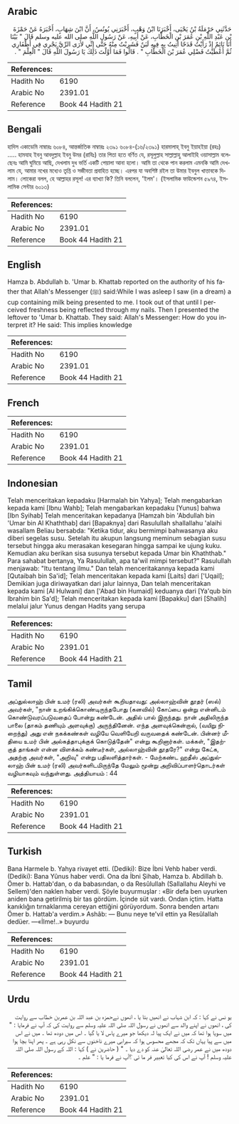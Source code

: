 ## Arabic


<div dir="rtl" lang="ar" style={{fontSize:'larger',backgroundColor:'#f8f9fa',padding:20}}>
حَدَّثَنِي حَرْمَلَةُ بْنُ يَحْيَى، أَخْبَرَنَا ابْنُ وَهْبٍ، أَخْبَرَنِي يُونُسُ، أَنَّ ابْنَ شِهَابٍ، أَخْبَرَهُ عَنْ حَمْزَةَ بْنِ عَبْدِ اللَّهِ بْنِ عُمَرَ بْنِ الْخَطَّابِ، عَنْ أَبِيهِ، عَنْ رَسُولِ اللَّهِ صلى الله عليه وسلم قَالَ ‏"‏ بَيْنَا أَنَا نَائِمٌ إِذْ رَأَيْتُ قَدَحًا أُتِيتُ بِهِ فِيهِ لَبَنٌ فَشَرِبْتُ مِنْهُ حَتَّى إِنِّي لأَرَى الرِّيَّ يَجْرِي فِي أَظْفَارِي ثُمَّ أَعْطَيْتُ فَضْلِي عُمَرَ بْنَ الْخَطَّابِ ‏"‏ ‏.‏ قَالُوا فَمَا أَوَّلْتَ ذَلِكَ يَا رَسُولَ اللَّهِ قَالَ ‏"‏ الْعِلْمَ ‏"‏ ‏.‏
</div>
<div style={{backgroundColor:'#f8f9fa',padding:20, marginBottom: 10}}><table> <thead> <tr> <th>References:</th> <th></th> </tr> </thead> <tbody><tr><td>Hadith No</td><td>6190</td></tr><tr><td>Arabic No</td><td>2391.01</td></tr><tr><td>Reference</td><td>Book 44 Hadith 21</td></tr></tbody></table></div>

## Bengali


<div dir="ltr" lang="bn" style={{fontSize:'larger',backgroundColor:'#f8f9fa',padding:20}}>
হাদিস একাডেমি নাম্বারঃ ৬০৮৪, আন্তর্জাতিক নাম্বারঃ ২৩৯১ ৬০৮৪-(১৬/২৩৯১) হারমালাহ্ ইবনু ইয়াহইয়া (রহঃ) ..... হামযাহ ইবনু আবদুল্লাহ ইবনু উমর (রাযিঃ) তার পিতা হতে বর্ণিত যে, রসূলুল্লাহ সাল্লাল্লাহু আলাইহি ওয়াসাল্লাম বলেছেনঃ আমি ঘুমিয়ে আছি, দেখলাম দুধ ভর্তি একটি পেয়ালা আনা হলো। আমি তা থেকে পান করলাম এমনকি আমি দেখলাম যে, আমার নখের মধ্যেও তৃপ্তি ও সজীবতা প্রবাহিত হচ্ছে। এরপর যা অবশিষ্ট রইল তা উমার ইবনুল খাত্তাবকে দিলাম। লোকেরা বলল, হে আল্লাহর রসূল! এর ব্যাখ্যা কি? তিনি বললেন, 'ইলম'। (ইসলামিক ফাউন্ডেশন ৫৯৭৪, ইসলামিক সেন্টার ৬০১৩)
</div>
<div style={{backgroundColor:'#f8f9fa',padding:20, marginBottom: 10}}><table> <thead> <tr> <th>References:</th> <th></th> </tr> </thead> <tbody><tr><td>Hadith No</td><td>6190</td></tr><tr><td>Arabic No</td><td>2391.01</td></tr><tr><td>Reference</td><td>Book 44 Hadith 21</td></tr></tbody></table></div>

## English


<div dir="ltr" lang="en" style={{fontSize:'larger',backgroundColor:'#f8f9fa',padding:20}}>
Hamza b. Abdullah b. 'Umar b. Khattab reported on the authority of his father that Allah's Messenger (ﷺ) said:While I was asleep I saw (in a dream) a cup containing milk being presented to me. I took out of that until I perceived freshness being reflected through my nails. Then I presented the leftover to 'Umar b. Khattab. They said: Allah's Messenger: How do you interpret it? He said: This implies knowledge
</div>
<div style={{backgroundColor:'#f8f9fa',padding:20, marginBottom: 10}}><table> <thead> <tr> <th>References:</th> <th></th> </tr> </thead> <tbody><tr><td>Hadith No</td><td>6190</td></tr><tr><td>Arabic No</td><td>2391.01</td></tr><tr><td>Reference</td><td>Book 44 Hadith 21</td></tr></tbody></table></div>

## French


<div dir="ltr" lang="fr" style={{fontSize:'larger',backgroundColor:'#f8f9fa',padding:20}}>

</div>
<div style={{backgroundColor:'#f8f9fa',padding:20, marginBottom: 10}}><table> <thead> <tr> <th>References:</th> <th></th> </tr> </thead> <tbody><tr><td>Hadith No</td><td>6190</td></tr><tr><td>Arabic No</td><td>2391.01</td></tr><tr><td>Reference</td><td>Book 44 Hadith 21</td></tr></tbody></table></div>

## Indonesian


<div dir="ltr" lang="id" style={{fontSize:'larger',backgroundColor:'#f8f9fa',padding:20}}>
Telah menceritakan kepadaku [Harmalah bin Yahya]; Telah mengabarkan kepada kami [Ibnu Wahb]; Telah mengabarkan kepadaku [Yunus] bahwa [Ibn Syihab] Telah menceritakan kepadanya [Hamzah bin 'Abdullah bin 'Umar bin Al Khaththab] dari [Bapaknya] dari Rasulullah shallallahu 'alaihi wasallam Beliau bersabda: "Ketika tidur, aku bermimpi bahwasanya aku diberi segeIas susu. Setelah itu akupun langsung meminum sebagian susu tersebut hingga aku merasakan kesegaran hingga sampai ke ujung kuku. Kemudian aku berikan sisa susunya tersebut kepada Umar bin Khaththab." Para sahabat bertanya, Ya Rasulullah, apa ta'wiI mimpi tersebut?" Rasulullah menjawab: "Itu tentang ilmu." Dan telah menceritakannya kepada kami [Qutaibah bin Sa'id]; Telah menceritakan kepada kami [Laits] dari ['Uqail]; Demikian juga diriwayatkan dari jalur lainnya, Dan telah menceritakan kepada kami [Al Hulwani] dan ['Abad bin Humaid] keduanya dari [Ya'qub bin Ibrahim bin Sa'd]; Telah menceritakan kepada kami [Bapakku] dari [Shalih] melalui jalur Yunus dengan Hadits yang serupa
</div>
<div style={{backgroundColor:'#f8f9fa',padding:20, marginBottom: 10}}><table> <thead> <tr> <th>References:</th> <th></th> </tr> </thead> <tbody><tr><td>Hadith No</td><td>6190</td></tr><tr><td>Arabic No</td><td>2391.01</td></tr><tr><td>Reference</td><td>Book 44 Hadith 21</td></tr></tbody></table></div>

## Tamil


<div dir="ltr" lang="ta" style={{fontSize:'larger',backgroundColor:'#f8f9fa',padding:20}}>
அப்துல்லாஹ் பின் உமர் (ரலி) அவர்கள் கூறியதாவது: அல்லாஹ்வின் தூதர் (ஸல்) அவர்கள், "நான் உறங்கிக்கொண்டிருந்தபோது (கனவில்) கோப்பை ஒன்று என்னிடம் கொண்டுவரப்படுவதைப் போன்று கண்டேன். அதில் பால் இருந்தது. நான் அதிலிருந்த பாலை (தாகம் தணியும் அளவுக்கு) அருந்தினேன். எந்த அளவுக்கென்றால், (வயிறு நிறைந்து) அது என் நகக்கண்கள் வழியே வெளியேறி வருவதைக் கண்டேன். பின்னர் மீதியை உமர் பின் அல்கத்தாபுக்குக் கொடுத்தேன்" என்று கூறினார்கள். மக்கள், "இதற்குத் தாங்கள் என்ன விளக்கம் கண்டீர்கள், அல்லாஹ்வின் தூதரே?" என்று கேட்க, அதற்கு அவர்கள், "அறிவு" என்று பதிலளித்தார்கள். - மேற்கண்ட ஹதீஸ் அப்துல்லாஹ் பின் உமர் (ரலி) அவர்களிடமிருந்தே மேலும் மூன்று அறிவிப்பாளர்தொடர்கள் வழியாகவும் வந்துள்ளது. அத்தியாயம் : 44
</div>
<div style={{backgroundColor:'#f8f9fa',padding:20, marginBottom: 10}}><table> <thead> <tr> <th>References:</th> <th></th> </tr> </thead> <tbody><tr><td>Hadith No</td><td>6190</td></tr><tr><td>Arabic No</td><td>2391.01</td></tr><tr><td>Reference</td><td>Book 44 Hadith 21</td></tr></tbody></table></div>

## Turkish


<div dir="ltr" lang="tr" style={{fontSize:'larger',backgroundColor:'#f8f9fa',padding:20}}>
Bana Harmele b. Yahya rivayet etti. (Dediki): Bize İbni Vehb haber verdi. (Dediki): Bana Yûnus haber verdi. Ona da İbni Şihab, Hamza b. Abdillah b. Ömer b. Hattab'dan, o da babasından, o da Resûlullah (Sallallahu Aleyhi ve Sellem)'den naklen haber verdi. Şöyle buyurmuşlar : «Bir defa ben uyurken aniden bana getirilmiş bir tas gördüm. İçinde süt vardı. Ondan içtim. Hatta kanıklığın tırnaklarıma cereyan ettiğini görüyordum. Sonra benden artanı Ömer b. Hattab'a verdim.» Ashâb: — Bunu neye te'vil ettin ya Resûlallah dedüer. —«İlme!..» buyurdu
</div>
<div style={{backgroundColor:'#f8f9fa',padding:20, marginBottom: 10}}><table> <thead> <tr> <th>References:</th> <th></th> </tr> </thead> <tbody><tr><td>Hadith No</td><td>6190</td></tr><tr><td>Arabic No</td><td>2391.01</td></tr><tr><td>Reference</td><td>Book 44 Hadith 21</td></tr></tbody></table></div>

## Urdu


<div dir="rtl" lang="ur" style={{fontSize:'larger',backgroundColor:'#f8f9fa',padding:20}}>
یو نس نے کہا : کہ ابن شہاب نے انھیں بتا یا ، انھوں نےحمزہ بن عبد اللہ بن عمربن خطاب سے روایت کی ، انھوں نے اپنے والد سے انھوں نے رسول اللہ صلی اللہ علیہ وسلم سے روایت کی کہ آپ نے فرمایا : " میں سویا ہوا تھا کہ میں نے ایک پیا لہ دیکھا جو میرے پاس لا یا گیا ۔ اس میں دودھ تھا ۔ میں نے اس میں سے پیا یہاں تک کہ مجھے محسوس ہوا کہ سیرابی میرے ناخنوں سے نکل رہی ہے ۔ پھر اپنا بچا ہوا دودھ میں نے عمر رضی اللہ تعالیٰ عنہ کو دے دیا ۔ " ( حاضرین نے ) کہا : اللہ کے رسول اللہ صلی اللہ علیہ وسلم ! آپ نے اس کی کیا تعبیر فر ما ئی ؟آپ نے فرما یا : " علم ۔
</div>
<div style={{backgroundColor:'#f8f9fa',padding:20, marginBottom: 10}}><table> <thead> <tr> <th>References:</th> <th></th> </tr> </thead> <tbody><tr><td>Hadith No</td><td>6190</td></tr><tr><td>Arabic No</td><td>2391.01</td></tr><tr><td>Reference</td><td>Book 44 Hadith 21</td></tr></tbody></table></div>
